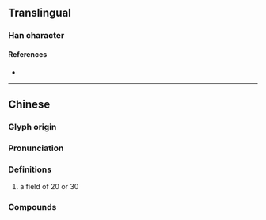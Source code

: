 {{character info/new}}
==Translingual==

===Han character===
{{Han char|rn=102|rad=田|as=08|sn=13|four=63012|canj=WJNU|ids=⿰田宛}}

====References====
* {{Han ref|kx=0765.040|dkj=21894|dj=1176.040|hdz=42549.010|uh=7579|ud=30073|bh=DEC4|bd=57028}}

----

==Chinese==
{{zh-forms}}

===Glyph origin===
{{Han etym}}

===Pronunciation===
{{zh-pron
|m=wǎn
|c=jyun2
|mc=y
|oc=y
|cat=
}}

===Definitions===
{{zh-hanzi}}

# a field of 20 or 30 {{zh-l|畝}}

===Compounds===
{{zh-der|畹町|九畹遺容}}